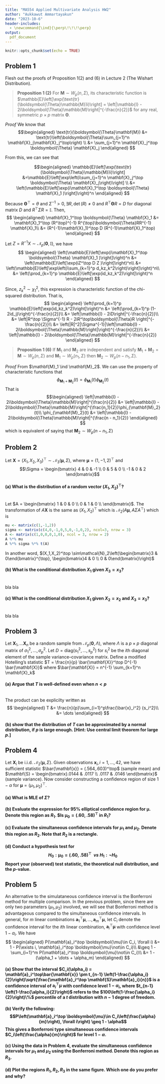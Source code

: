 ```yaml
---
title: "MA554 Applied Multivariate Analysis HW2"
author: "Aukkawut Ammartayakun"
date: "2023-10-6"
header-includes:
  - \newcommand{\ind}{\perp\!\!\!\perp}
output:
  pdf_document
---
```


```r
knitr::opts_chunk$set(echo = TRUE)
```

## Problem 1

Flesh out the proofs of Proposition 1(2) and (6) in Lecture 2 (The Wishart Distribution).

>**Proposition 1 (2)** For $\mathbf{M}\sim W_p(n,\Sigma)$, its characteristic function is $\mathbb{E}\left[\exp(\text{tr}(\boldsymbol{\Theta}\mathbb{M})i)\right] = \left|\mathbb{I} - 2i\boldsymbol{\Theta}\mathbb{M}\right|^{-\frac{n}{2}}$ for any real, symmetric $p\times p$ matrix $\boldsymbol{\Theta}$.

*Proof* We know that
$$\begin{aligned}
\text{tr}(\boldsymbol{\Theta}\mathbf{M}) &= \text{tr}\left(\boldsymbol{\Theta}\sum_{j=1}^n \mathbf{X}_j\mathbf{X}_j^\top\right) \\
&= \sum_{j=1}^n \mathbf{X}_j^\top \boldsymbol{\Theta} \mathbf{X}_j
\end{aligned}
$$

From this, we can see that

$$\begin{aligned}
\mathbb{E}\left[\exp(\text{tr}(\boldsymbol{\Theta}\mathbb{M})i)\right] &=\mathbb{E}\left[\exp\left(i\sum_{j=1}^n \mathbf{X}_j^\top \boldsymbol{\Theta} \mathbf{X}_j\right)\right] \\ &= \left(\mathbb{E}\left[\exp(i\mathbf{X}_1^\top \boldsymbol{\Theta} \mathbf{X}_1 )\right]\right)^n
\end{aligned}
$$

Because $\boldsymbol{\Theta}^\top = \theta$ and $\Sigma^{-1} > 0, \exists R, \det(R) \neq 0$ and $R^\top \boldsymbol{\Theta} R = D$ for diagonal matrix $D$ and $R^\top \Sigma R = \mathbb{I}$. Then,
$$
\begin{aligned}
\mathbf{X}_1^\top \boldsymbol{\Theta} \mathbf{X}_1 &= \mathbf{X}_1^\top (R^\top)^{-1} R^{\top}\boldsymbol{\Theta}RR^{-1} \mathbf{X}_1\\
&= (R^{-1}\mathbf{X}_1)^\top D (R^{-1}\mathbf{X}_1^\top)
\end{aligned}
$$

Let $Z = R^{-1}X \sim \mathcal{N}_p(\mathbf{0},\mathbb{I})$, we have
$$
\begin{aligned}
\left(\mathbb{E}\left[\exp(i\mathbf{X}_1^\top \boldsymbol{\Theta} \mathbf{X}_1 )\right]\right)^n &= \left(\mathbb{E}\left[\exp(iZ^\top D Z )\right]\right)^n\\
&= \left(\mathbb{E}\left[\exp\left(i\sum_{k=1}^p d_kz_k^2\right)\right]\right)^n\\
&= \left(\prod_{k=1}^p \mathbb{E}\left[\exp(id_kz_k^2)\right]\right)^n
\end{aligned}
$$

Since, $z^2_k \sim \chi^2_1$, this expression is characteristic function of the chi-squared distribution. That is,
$$
\begin{aligned}
\left(\prod_{k=1}^p \mathbb{E}\left[\exp(id_kz_k^2)\right]\right)^n &= \left(\prod_{k=1}^p (1-2id_j)\right)^{-\frac{n}{2}}\\
&= \left|\mathbb{I} - 2iD\right|^{-\frac{n}{2}}\\
&= \left|R^\top \Sigma^{-1} R - 2iR^\top\boldsymbol{\Theta}R \right|^{-\frac{n}{2}}\\
&= \left(|R|^2|\Sigma^{-1}|\left|\mathbb{I} - 2i\boldsymbol{\Theta}\mathbb{M}\right|\right)^{-\frac{n}{2}}\\
&= \left|\mathbb{I} - 2i\boldsymbol{\Theta}\mathbb{M}\right|^{-\frac{n}{2}}
\end{aligned}
$$

>**Proposition 1 (6)** If $\mathbf{M}_1$ and $\mathbf{M}_2$ are independent and satisfy $\mathbf{M}_1 + \mathbf{M}_2 = \mathbf{M} \sim W_p(n,\Sigma)$ and $\mathbf{M}_1 \sim W_p\left(n_1,\Sigma\right)$ then $\mathbf{M}_2 \sim W_p\left(n-n_1, \Sigma\right)$.

*Proof*
From $\mathbf{M}_1 \ind \mathbf{M}_2$. We can use the property of characteristic functions that
$$\phi_{\mathbf{M}_1+\mathbf{M}_2}(t) = \phi_{\mathbf{M}_1}(t)\phi_{\mathbf{M}_2}(t)$$
That is
$$\begin{aligned}
\left|\mathbb{I} - 2i\boldsymbol{\Theta}\mathbb{M}\right|^{\frac{n}{2}} &= \left|\mathbb{I} - 2i\boldsymbol{\Theta}\mathbb{M}\right|^{\frac{n_1}{2}}\phi_{\mathbf{M}_2}(t)\\
\phi_{\mathbf{M}_2}(t) &= \left|\mathbb{I} - 2i\boldsymbol{\Theta}\mathbb{M}\right|^{\frac{n - n_1}{2}}
\end{aligned}
$$
which is equivalent of saying that $\mathbf{M}_2\sim W_p(n-n_1,\Sigma)$

## Problem 2
Let $\mathbf{X} = (X_1,X_2,X_3)^\top \sim \mathcal{N}_3(\boldsymbol{\mu},\Sigma)$, where $\boldsymbol{\mu} = (1,-1,2)^\top$ and
$$\Sigma = \begin{bmatrix}
4 & 0 & -1 \\
0 & 5 & 0 \\
-1 & 0 & 2
\end{bmatrix}$$

#### (a) What is the distribution of a random vector $(X_1,X_2)^\top$?
\
Let $A = \begin{bmatrix}
1 & 0 & 0 \\
0 & 1 & 0 \\
\end{bmatrix}$. The transformation of $A\mathbf{X}$ is the same as $(X_1,X_2)^\top$ which is $\mathcal{N}_2(A\boldsymbol{\mu}, A\Sigma A^\top)$ which is
```r
mu <- matrix(c(1,-1,2))
sigma <- matrix(c(4,0,-1,0,5,0,-1,0,2), ncol=3, nrow = 3)
A <- matrix(c(1,0,0,0,1,0), ncol = 3, nrow = 2)
A %*% mu
A %*% sigma %*% t(A)
```
In another word, $(X_1,X_2)^\top \sim\mathcal{N}_2\left(\begin{bmatrix}3 & 0\end{bmatrix}^{\top}, \begin{bmatrix}4 & 0 \\ 0 & 0\end{bmatrix}\right)$

#### (b) What is the conditional distribution $X_1$ given $X_3 = x_3$?
\
bla bla

#### (c) What is the conditional distribution $X_1$ given $X_2 = x_2$ and $X_3 = x_3$?
\
bla bla

## Problem 3
Let $\mathbf{X}_1, \dots \mathbf{X}_n$ be a random sample from $\mathcal{N}_p(\mathbf{0},\Lambda)$, where $\Lambda$ is a $p\times p$ diagonal matrix of $\sigma_1^2,\dots,\sigma_p^2$. Let $D = \text{diag}(s_1^2,\dots, s_p^2)$ for $s_i^2$ be the $i$th diagonal element of the sample variance–covariance matrix. Define a modified Hotelling’s statistic $T = \frac{n}{p} \bar{\mathbf{X}}^\top D^{-1} \bar{\mathbf{X}}$ where $\bar{\mathbf{X}} = n^{-1} \sum_{k=1}^n \mathbf{X}_k$

#### (a) Argue that $T$ is well-defined even when $n < p$
\
The product can be explicilty written as
$$
\begin{aligned}
T &= \frac{n}{p}\sum_{i=1}^p\frac{\bar{x}_i^2} {s_i^2}\\
&= \dots
\end{aligned}
$$


#### (b) show that the distribution of $T$ can be approximated by a normal distribution, if $p$ is large enough. [Hint: Use central limit theorem for large $p$.]

## Problem 4
Let $\mathbf{X}_i$ be i.i.d. $\mathcal{N}_2(\boldsymbol{\mu},\Sigma)$. Given observations $\mathbf{x}_i, i = 1, \dots, 42$, we have sufficient statistic $\bar{\mathbf{x}} = (.564,.603)^\top$ (sample mean) and $\mathbf{S} = \begin{bmatrix}.0144 & .0117 \\ .0117 & .0146 \end{bmatrix}$ (sample variance). Now consider constructing a confidence region of size $1-\alpha$ for $\boldsymbol{\mu} = (\mu_1,\mu_2)^\top$.

#### (a) What is MLE of $\Sigma$?

#### (b) Evaluate the expression for $95\%$ elliptical confidence region for $\boldsymbol{\mu}$. Denote this region as $R_1$. $Is $\boldsymbol{\mu}_0 = (.60, .58)^\top$ in $R_1$?

#### (c) Evaluate the simultaneous confidence intervals for $\mu_1$ and $\mu_2$. Denote this region as $R_2$. Note that $R_2$ is a rectangle.

#### (d) Conduct a hypothesis test for $$H_0:\boldsymbol{\mu}_0 = (.60, .58)^\top \;\; vs \; H_1: \neg H_0$$ Report your (observed) test statistic, the theoretical null distribution, and the $p$-value.

## Problem 5

An alternative to the simulataneous confidence interval is the Bonferroni method for
multiple comparison. In the previous problem, since there are only two parameters $(\mu_1, \mu_2)$ involved, we will see that Bonferroni method is advantageous compared to the simultaneous confidence intervals. In general, for $m$ linear combinations $\mathbf{a}_1^\top \boldsymbol{\mu}, \dots, \mathbf{a}_m^\top \boldsymbol{\mu}$, let $C_i$ denote the confidence interval for the $i$th linear combination, $\mathbf{a}_i^\top \boldsymbol{\mu}$ with confidence level $1-\alpha_i$. We have
$$
\begin{aligned}
P(\mathbf{a}_i^\top \boldsymbol{\mu}\in C_i, \forall i) &= 1 - P(\exists i, \mathbf{a}_i^\top \boldsymbol{\mu}\not\in C_i)\\
&\geq 1 - \sum_{i=1}^m P(\mathbf{a}_i^\top \boldsymbol{\mu}\not\in C_i)\\
&= 1 - (\alpha_1 + \dots + \alpha_m)
\end{aligned}
$$

#### (a) Show that the interval $C_i(\alpha_i) = \mathbf{a}_i^\top\bar{\mathbf{x}} \pm t_{n-1} \left(1-\frac{\alpha_i}{2}\right)\sqrt{\frac{\mathbf{a}_i^\top \mathbf{S}\mathbf{a}_i}{n}}$ is a confidence interval of $\mathbf{a}_i^\top \boldsymbol{\mu}$ with confidence level $1-\alpha_i$, where $t_{n-1} \left(1-\frac{\alpha_i}{2}\right)$ refers to the $100\left(1-\frac{\alpha_i}{2}\right)\%$ percentile of a $t$ distribution with $n-1$ degree of freedom.

#### (b) Verify the following: $$P\left(\mathbf{a}_i^\top \boldsymbol{\mu}\in C_i\left(\frac{\alpha}{m}\right), \forall i\right) \geq 1 - \alpha$$ This gives a Bonferroni type simultaneous confidence intervals $C_i\left(\frac{\alpha}{m}\right)$ for level $1-\alpha$.

#### (c) Using the data in Problem 4, evaluate the simultaneous confidence intervals for $\mu_1$ and $\mu_2$ using the Bonferroni method. Denote this region as $R_3$.

#### (d) Plot the regions $R_1, R_2, R_3$ in the same figure. Which one do you prefer and why?